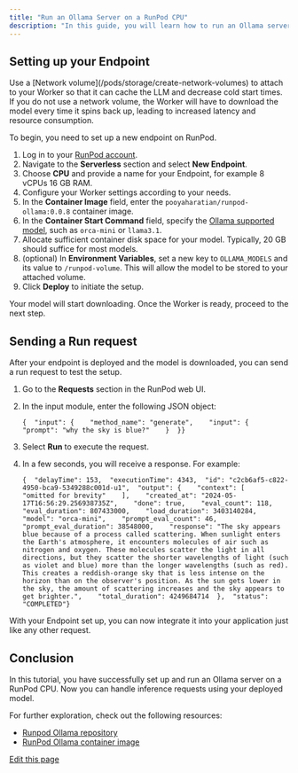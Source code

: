 ```yaml
---
title: "Run an Ollama Server on a RunPod CPU"
description: "In this guide, you will learn how to run an Ollama server on your RunPod CPU for inference. Although this tutorial focuses on CPU compute, you can also select a GPU type and follow the same steps. By the end of this tutorial, you will have a fully functioning Ollama server ready to handle requests."
---
```


## Setting up your Endpoint[​](#setting-up-your-endpoint "Direct link to Setting up your Endpoint")

<Note>
  Use a [Network volume](/pods/storage/create-network-volumes) to attach to your Worker so that it can cache the LLM and decrease cold start times. If you do not use a network volume, the Worker will have to download the model every time it spins back up, leading to increased latency and resource consumption.
</Note>

To begin, you need to set up a new endpoint on RunPod.

1. Log in to your [RunPod account](https://www.runpod.io/console/console/home).
2. Navigate to the **Serverless** section and select **New Endpoint**.
3. Choose **CPU** and provide a name for your Endpoint, for example 8 vCPUs 16 GB RAM.
4. Configure your Worker settings according to your needs.
5. In the **Container Image** field, enter the `pooyaharatian/runpod-ollama:0.0.8` container image.
6. In the **Container Start Command** field, specify the [Ollama supported model](https://ollama.com/library), such as `orca-mini` or `llama3.1`.
7. Allocate sufficient container disk space for your model. Typically, 20 GB should suffice for most models.
8. (optional) In **Environment Variables**, set a new key to `OLLAMA_MODELS` and its value to `/runpod-volume`. This will allow the model to be stored to your attached volume.
9. Click **Deploy** to initiate the setup.

Your model will start downloading. Once the Worker is ready, proceed to the next step.

## Sending a Run request[​](#sending-a-run-request "Direct link to Sending a Run request")

After your endpoint is deployed and the model is downloaded, you can send a run request to test the setup.

1. Go to the **Requests** section in the RunPod web UI.

2. In the input module, enter the following JSON object:

   ```
   {  "input": {    "method_name": "generate",    "input": {      "prompt": "why the sky is blue?"    }  }}
   ```

3. Select **Run** to execute the request.

4. In a few seconds, you will receive a response. For example:

   ```
   {  "delayTime": 153,  "executionTime": 4343,  "id": "c2cb6af5-c822-4950-bca9-5349288c001d-u1",  "output": {    "context": [      "omitted for brevity"    ],    "created_at": "2024-05-17T16:56:29.256938735Z",    "done": true,    "eval_count": 118,    "eval_duration": 807433000,    "load_duration": 3403140284,    "model": "orca-mini",    "prompt_eval_count": 46,    "prompt_eval_duration": 38548000,    "response": "The sky appears blue because of a process called scattering. When sunlight enters the Earth's atmosphere, it encounters molecules of air such as nitrogen and oxygen. These molecules scatter the light in all directions, but they scatter the shorter wavelengths of light (such as violet and blue) more than the longer wavelengths (such as red). This creates a reddish-orange sky that is less intense on the horizon than on the observer's position. As the sun gets lower in the sky, the amount of scattering increases and the sky appears to get brighter.",    "total_duration": 4249684714  },  "status": "COMPLETED"}
   ```

With your Endpoint set up, you can now integrate it into your application just like any other request.

## Conclusion[​](#conclusion "Direct link to Conclusion")

In this tutorial, you have successfully set up and run an Ollama server on a RunPod CPU. Now you can handle inference requests using your deployed model.

For further exploration, check out the following resources:

* [Runpod Ollama repository](https://github.com/pooyahrtn/)
* [RunPod Ollama container image](https://hub.docker.com/r/pooyaharatian/runpod-ollama)

[Edit this page](https://github.com/runpod/docs/blob/main/docs/tutorials/serverless/cpu/run-ollama-inference.md)
